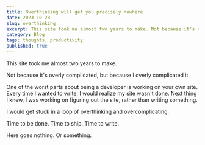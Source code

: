 ```yaml
---
title: Overthinking will get you precisely nowhere
date: 2023-10-28
slug: overthinking
excerpt: This site took me almost two years to make. Not because it's overly complicated, but because I overly complicated it.
category: Blog
tags: thoughts, productivity
published: true
---
```


This site took me almost two years to make.

Not because it's overly complicated, but because I overly complicated it.

One of the worst parts about being a developer is working on your own site. Every time I wanted to write, I would realize my site wasn't done. Next thing I knew, I was working on figuring out the site, rather than writing something.

I would get stuck in a loop of overthinking and overcomplicating.

Time to be done. Time to ship. Time to write.

Here goes nothing. Or something.
